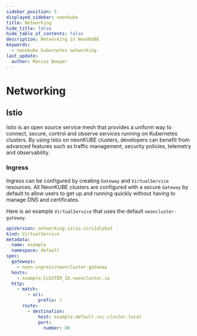 ---
sidebar_position: 5
displayed_sidebar: neonkube
title: Networking
hide_title: false
hide_table_of_contents: false
description: Networking in NeonKUBE
keywords:
  - neonkube kubernetes networking
last_update:
  author: Marcus Bowyer
---

# Networking

## Istio

Istio is an open source service mesh that provides a uniform way to connect, secure, control and
observe services running on Kubernetes clusters. By using Istio on neonKUBE clusters, developers can
benefit from advanced features such as traffic management, security policies, telemetry and
observability.

### Ingress

Ingress can be configured by creating `Gateway` and `VirtualService` resources. All NeonKUBE clusters
are configured with a secure `Gateway` by default to allow users to get up and running quickly
without having to manage DNS and certificates.

Here is an example `VirtualService` that uses the default `neoncluster-gateway`.

```yaml
apiVersion: networking.istio.io/v1alpha3
kind: VirtualService
metadata:
  name: example
  namespace: default
spec:
  gateways:
    - neon-ingress/neoncluster-gateway
  hosts:
    - example.CLUSTER_ID.neoncluster.io
  http:
    - match:
        - uri:
            prefix: /
      route:
        - destination:
            host: example.default.svc.cluster.local
            port:
              number: 80
```
